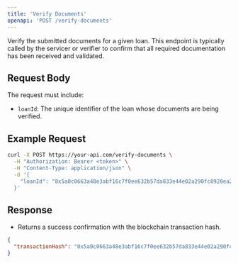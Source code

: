 ```yaml
---
title: 'Verify Documents'
openapi: 'POST /verify-documents'
---
```


Verify the submitted documents for a given loan. This endpoint is typically called by the servicer or verifier to confirm that all required documentation has been received and validated.

## Request Body

The request must include:

- `loanId`: The unique identifier of the loan whose documents are being verified.

## Example Request

```bash
curl -X POST https://your-api.com/verify-documents \
  -H "Authorization: Bearer <token>" \
  -H "Content-Type: application/json" \
  -d '{
    "loanId": "0x5a0c0663a48e3abf16c7f0ee632b57da833e44e02a290fc0920ea2858da31f73"
  }'
```

## Response

- Returns a success confirmation with the blockchain transaction hash.

```json
{
  "transactionHash": "0x5a0c0663a48e3abf16c7f0ee632b57da833e44e02a290fc0920ea2858da31f73"
}
```
